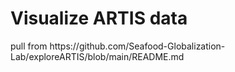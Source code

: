 # Visualize ARTIS data

pull from https://github.com/Seafood-Globalization-Lab/exploreARTIS/blob/main/README.md